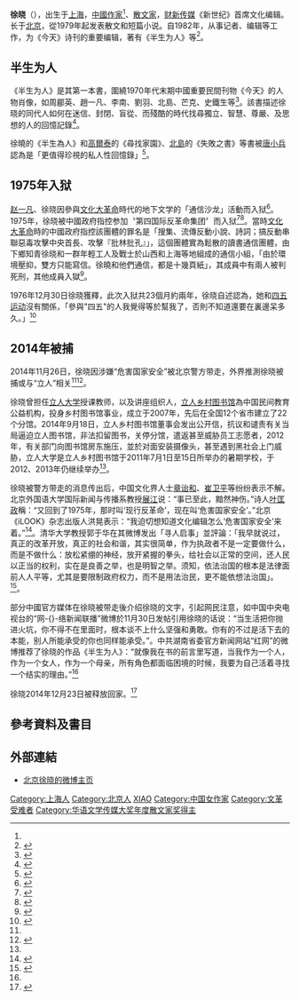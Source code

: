 {{NoteTA
|1=zh-tw:網路攝影機;zh-hk:網絡攝影機;zh-cn:摄像头;
|2=zh-tw:發貼文;zh-cn:发帖;}}

'''徐晓'''（{{bd|1954年||}}），出生于[[上海|上海]]，[[中國|中國]][[作家|作家]]<ref name="NTDTV20141129"/>、[[散文家|散文家]]，[[财新传媒|财新传媒]]《新世纪》首席文化编辑。长于[[北京|北京]]，從1979年起发表散文和短篇小说。自1982年，从事记者、编辑等工作，为《今天》诗刊的重要编辑，著有《半生为人》等<ref name="凤凰网文化频道">{{cite news | url=http://culture.ifeng.com/niandaifang/special/xuxiao/ | title=徐晓：北岛仍流行是时代不幸 | publisher=凤凰网文化频道 | work=《年代访》 | date=2014 | author=凤凰网 | accessdate=2014-11-29 | archive-date=2021-06-28 | archive-url=https://web.archive.org/web/20210628205703/http://culture.ifeng.com/niandaifang/special/xuxiao/ | dead-url=no }}</ref>。

==半生为人==
《半生为人》是其第一本書，圍繞1970年代末期中國重要民間刊物《今天》的人物肖像，如周郿英、趙一凡、李南、劉羽、北島、芒克、史鐵生等<ref name="李靜2009">{{cite book|author=李靜|title=刺蝟札記 一個愛智者的文化漫談|url=http://books.google.com/books?id=-YT1XvYrPuUC&pg=PA258|date=1 December 2009|publisher=秀威出版|isbn=978-986-221-347-6|pages=258–}}</ref>。該書描述徐晓的同代人如何在迷信、封閉、盲從、而殘酷的時代找尋獨立、智慧、尊嚴、及思想的人的回憶記錄<ref name="敬文東2009">{{cite book|author=敬文東|title=頹廢主義者的春天 敬文東隨筆集|url=http://books.google.com/books?id=emXqgXY_uYoC&pg=PA79|date=1 March 2009|publisher=秀威出版|isbn=978-986-221-183-0|page=79}}</ref>。

徐曉的《半生為人》和[[高爾泰|高爾泰]]的《尋找家園》、[[北島|北島]]的《失敗之書》等書被[[唐小兵|唐小兵]]認為是「更值得珍視的私人性回憶錄」<ref name="思想編輯委員會2006">{{cite book|author=唐小兵|title=天下、東亞、台灣（思想3）|url=http://books.google.com/books?id=pN60AwAAQBAJ&pg=PA278|date=17 October 2006|publisher=聯經出版事業公司|page=279|quote=而高爾泰的《尋找家園》、北島的《失敗之書》、徐曉的《半生為人》等,也許是更值得珍視的私人性回憶錄。可是在李陀對於八十年代的「激情敘事」中,|id=GGKEY:EQ8WC29LGN4}}</ref>。

==1975年入狱==
[[赵一凡|赵一凡]]、徐晓因參與[[文化大革命|文化大革命]]時代的地下文学的「通信沙龙」活動而入狱<ref name="杨健1993">{{cite book|author=杨健|title=文化大革命中的地下文学|url=http://books.google.com/books?id=PhZ4AAAAIAAJ|year=1993|publisher=朝华出版社|language=zh-cn|page=427|quote=...赵一凡、徐晓等人于 1976 年 11 月被从监狱中释放。因"第四国际"案(实际是因为"通信沙龙" )}}</ref>。1975年，徐晓被中國政府指控参加〝第四国际反革命集团〞而入狱<ref name="蘋果日報20141129">{{cite news | work=蘋果日報 | url=http://hkm.appledaily.com/detail.php?guid=53177894&category_guid=10793096&category=instant&issue=20141129 | title=女作家徐曉 涉危害國家安全被捕 | date=2014-11-29}}</ref><ref name="NTDTV20141129">{{cite news |title=异见打压持续，编辑徐晓莫名被拘 |url=https://cn.nytimes.com/china/20141204/c04detention/ |accessdate=2021-10-22 |work=纽约时报中文网 |date=2014-12-05 |language=zh-hans |archive-date=2021-10-25 |archive-url=https://web.archive.org/web/20211025190958/https://cn.nytimes.com/china/20141204/c04detention/ |dead-url=no }}</ref>。當時[[文化大革命|文化大革命]]時的中國政府指控該團體的罪名是「搜集、流傳反動小說、詩詞；搞反動串聯惡毒攻擊中央首長、攻擊『批林批孔』」，這個團體實為鬆散的讀書通信團體，由下鄉知青徐晓和一群年輕工人及戰士於山西和上海等地組成的通信小組，「由於環境壓抑，雙方只能寫信。徐曉和他們通信，都是十幾頁紙」，其成員中有兩人被判死刑，其他成員入獄<ref name="宋永毅2009">{{cite book|author=[[宋永毅|宋永毅]]|title=中外名學者論21世紀初的中國|url=http://books.google.com/books?id=a7Tgkcg2dowC&pg=PA627|year=2009|publisher=Chinese University Press|isbn=978-962-996-256-2|page=627|chapter=從毛澤東的擁護者到他的反對派——中國文化大革命中年輕一代覺醒的心靈旅程|quote=下鄉知青徐晓與一些青年工人和戰士在山西和上海等地組成了一個通信小組。「由於環境壓抑，雙方只能寫信。徐曉和他們通信，都是十幾頁紙。」政府指控這個讀書團體成員的罪名是「搜集、流傳反動小說、詩詞；搞反動串聯惡毒攻擊中央首長、攻擊『批林批孔』」。政府很快就對他們的信實行郵檢，其成員被悉數投入監獄；有兩人甚判了死刑。政府還給這個鬆散的通信團體安上了一個「第西國際反革命集團」的罪名。}}</ref>。

1976年12月30日徐晓獲釋，此次入狱共23個月約兩年，徐晓自述認為，她和[[四五运动|四五运动]]沒有關係，「參與"四五"的人我覺得等於幫我了，否則不知道還要在裏邊呆多久。」<ref name="李清鋒哈耶出版社2013">{{cite book|author1=李清鋒|author2=哈耶出版社|title=《中共禁止的歷史》|url=http://books.google.com/books?id=fGkYBQAAQBAJ&pg=PT50|date=7 June 2013|publisher=哈耶出版社|isbn=978-1-63032-511-4|page=50|quote=1976年12月30號我被釋放，我和"四五"沒有關係，...。參與"四五"的人我覺得等於幫我了，否則不知道還要在裏邊呆多久。我一共呆了23個月，將近兩年。}}</ref>

==2014年被捕==
2014年11月26日，徐晓因涉嫌“危害国家安全”被北京警方带走，外界推測徐晓被捕或与“立人”相关<ref name="NTDTV20141129"/><ref>{{cite news |title=作家徐晓“危害国家安全”被捕 |url=https://www.voachinese.com/a/chinese-writer-arrest-20141130/2540087.html |accessdate=2021-10-22 |work=美国之音 |language=zh |archive-date=2021-10-25 |archive-url=https://web.archive.org/web/20211025191533/https://www.voachinese.com/a/chinese-writer-arrest-20141130/2540087.html |dead-url=no }}</ref>。

徐晓曾担任[[立人大学|立人大学]]授课教师，以及讲座组织人，[[立人乡村图书馆|立人乡村图书馆]]為中国民间教育公益机构，投身乡村图书馆事业，成立于2007年，先后在全国12个省市建立了22个分馆。2014年9月18日，立人乡村图书馆董事会发出公开信，抗议和谴责有关当局逼迫立人图书馆，非法扣留图书，关停分馆，遣返甚至威胁员工志愿者，2012年，有关部门向图书馆房东施压，並於对面安装摄像头，甚至遇到黑社会上门威胁，立人大学是立人乡村图书馆于2011年7月1日至15日所举办的暑期学校，于2012、2013年仍继续举办<ref name="NTDTV20141129"/>。

徐晓被警方带走的消息传出后，中国文化界人士[[章诒和|章诒和]]、[[崔卫平|崔卫平]]等纷纷表示不解。北京外国语大学国际新闻与传播系教授[[展江|展江]]说：“事已至此，黯然神伤。”诗人[[叶匡政|叶匡政]]稱：“又回到了1975年，那时叫‘现行反革命’，现在叫‘危害国家安全’。”北京《iLOOK》杂志出版人洪晃表示：“我迫切想知道文化编辑怎么‘危害国家安全’来着。”<ref name="BBC中文網2014">{{cite news | url=http://culture.ifeng.com/niandaifang/special/xuxiao/ | title=中国作家徐晓“因涉危害国家安全被抓” | publisher=BBC | work=BBC中文網 | date=2014年11月30日 | author=叶靖斯 | accessdate=2014年11月29日 | archive-date=2021年6月28日 | archive-url=https://web.archive.org/web/20210628205703/http://culture.ifeng.com/niandaifang/special/xuxiao/ | dead-url=no }}</ref>。清华大学教授郭于华在其微博发出「寻人启事」並評論：「我早就说过，真正的改革开放，真正的社会和谐，其实很简单，作为执政者不是一定要做什么，而是不做什么：放松紧绷的神经，放开紧握的拳头，给社会以正常的空间，还人民以正当的权利，实在是良善之举，也是明智之举。须知，依法治国的根本是法律面前人人平等，尤其是要限制政府权力，而不是用法治民，更不能依想法治国」。<ref name="德国之声2014">{{cite news | url=http://www.dw.de/%E5%BE%90%E6%99%93%E5%9B%A0%E6%B6%89%E5%AB%8C%E5%8D%B1%E5%AE%B3%E5%9B%BD%E5%AE%B6%E5%AE%89%E5%85%A8%E8%A2%AB%E5%8C%97%E4%BA%AC%E8%AD%A6%E6%96%B9%E5%B8%A6%E8%B5%B0/a-18102494 | title=徐晓因涉嫌“危害国家安全”被北京警方带走 | publisher=DW.DE | work=德国之声 | date=2014年11月30日 | author=德国之声中文网 | accessdate=2014年12月1日 | archive-date=2015年5月5日 | archive-url=https://web.archive.org/web/20150505222921/http://www.dw.de/%E5%BE%90%E6%99%93%E5%9B%A0%E6%B6%89%E5%AB%8C%E5%8D%B1%E5%AE%B3%E5%9B%BD%E5%AE%B6%E5%AE%89%E5%85%A8%E8%A2%AB%E5%8C%97%E4%BA%AC%E8%AD%A6%E6%96%B9%E5%B8%A6%E8%B5%B0/a-18102494 | dead-url=no }}</ref>。

部分中國官方媒体在徐晓被带走後介绍徐晓的文字，引起网民注意，如中国中央电视台的“网-{}-络新闻联播”微博於11月30日发帖引用徐晓的话说：“当生活把你抛进火坑，你不得不在里面时，根本谈不上什么坚强和勇敢。你有的不过是活下去的本能，别人所能承受的你也同样能承受。”。中共湖南省委官方新闻网站“红网”的微博推荐了徐晓的作品《半生为人》：“就像我在书的前言里写道，当我作为一个人，作为一个女人，作为一个母亲，所有角色都面临困境的时候，我要为自己活着寻找一个结实的理由。”<ref name="BBC中文網2014"/>

徐晓2014年12月23日被释放回家。<ref>{{Cite web|url=http://xgmyd.com/archives/11239|title=新公民运动 » 著名作家徐晓被带走近一月后获释回家|accessdate=2016-07-30|work=xgmyd.com|archive-date=2016-08-18|archive-url=https://web.archive.org/web/20160818160557/http://xgmyd.com/archives/11239|dead-url=no}}</ref>

==參考資料及書目==
{{reflist|2}}

==外部連結==
* [http://weibo.com/1047288737 北京徐晓的微博主页]

{{華語文學傳媒大獎年度散文家獎|2005}}

{{Authority control}}
{{DEFAULTSORT:X徐}}
[[Category:上海人|Category:上海人]]
[[Category:北京人|Category:北京人]]
[[Category:徐姓|XIAO]]
[[Category:中国女作家|Category:中国女作家]]
[[Category:文革受难者|Category:文革受难者]]
[[Category:华语文学传媒大奖年度散文家奖得主|Category:华语文学传媒大奖年度散文家奖得主]]